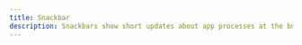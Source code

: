 ---
title: Snackbar
description: Snackbars show short updates about app processes at the bottom of the screen
---

